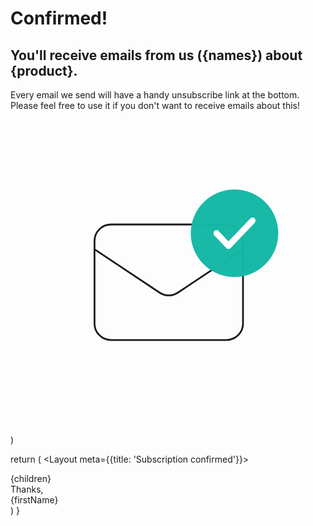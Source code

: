 
<h1 className="text-teal-500 uppercase font-medium tracking-wide">
  Confirmed!
</h1>

<h2 className="font-medium text-3xl">
  You'll receive emails from us ({names}) about {product}.
</h2>

<p className="opacity-80 prose dark:prose-dark prose-lg">
  Every email we send will have a handy unsubscribe link at the bottom. Please
  feel free to use it if you don't want to receive emails about this!
</p>


  <svg viewBox="0 0 180 180" fill="none" xmlns="http://www.w3.org/2000/svg">
    <path
      d="M48 74.1429L85.1985 98.9419C88.3656 101.053 92.4915 101.053 95.6586 98.9419L132.857 74.1429M57.4286 126H123.429C128.636 126 132.857 121.779 132.857 116.571V69.4286C132.857 64.2213 128.636 60 123.429 60H57.4286C52.2213 60 48 64.2213 48 69.4286V116.571C48 121.779 52.2213 126 57.4286 126Z"
      stroke="currentColor"
      strokeWidth="5"
      strokeLinecap="round"
      strokeLinejoin="round"
    />
    <circle opacity="0.98" cx="128" cy="65" r="25" fill="rgb(20, 184, 166)" />
    <path
      fillRule="evenodd"
      clipRule="evenodd"
      d="M139.498 56.527C139.819 56.8646 140 57.3224 140 57.7997C140 58.277 139.819 58.7348 139.498 59.0723L125.771 73.473C125.449 73.8104 125.013 74 124.558 74C124.103 74 123.667 73.8104 123.345 73.473L116.482 66.2727C116.169 65.9332 115.996 65.4785 116 65.0065C116.004 64.5345 116.184 64.083 116.503 63.7493C116.821 63.4155 117.251 63.2262 117.701 63.2221C118.151 63.218 118.584 63.3994 118.908 63.7273L124.558 69.655L137.071 56.527C137.393 56.1896 137.83 56 138.285 56C138.74 56 139.176 56.1896 139.498 56.527Z"
      fill="white"
    />
  </svg>
)

  return (
    <Layout meta={{title: 'Subscription confirmed'}}>
      <div className="max-w-lg text-center space-y-5 mx-auto py-24">
        <div className="w-24 h-24 mx-auto rounded-full dark:bg-gray-700 bg-gray-200 bg-opacity-50">
          <EmailConfirmed />
        </div>
        {children}
        <div className="flex flex-col pt-6 text-lg">
          Thanks,
          <br />
          {firstName}
        </div>
      </div>
    </Layout>
  )
}
